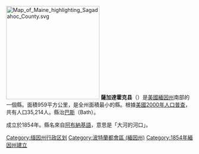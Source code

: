 {{noteTA
|T=zh-hans:萨加达霍克县 (缅因州);zh-hk:薩加達霍克縣 (緬因州);zh-tw:薩加達霍克郡 (緬因州);
|1=zh-hans:县;zh-hk:縣;zh-tw:郡;
}}
[[File:Map_of_Maine_highlighting_Sagadahoc_County.svg|250px]]
'''薩加達霍克县'''（{{lang-en|Sagadahoc County}}）是[[美國|美國]][[緬因州|緬因州]]南部的一個縣。面積959平方公里，是全州面積最小的縣。根據[[美國2000年人口普查|美國2000年人口普查]]，共有人口35,214人。縣治[[巴斯_(緬因州)|巴斯]]（Bath）。

成立於1854年。縣名來自[[阿布納基語|阿布納基語]]，意思是「大河的河口」。

{{Maine}}
{{Authority control}}

{{DEFAULTSORT:Sagadahoc County}}
[[Category:缅因州行政区划|Category:缅因州行政区划]]
[[Category:波特蘭都會區_(緬因州)|Category:波特蘭都會區 (緬因州)]]
[[Category:1854年緬因州建立|Category:1854年緬因州建立]]

{{Maine-geo-stub}}